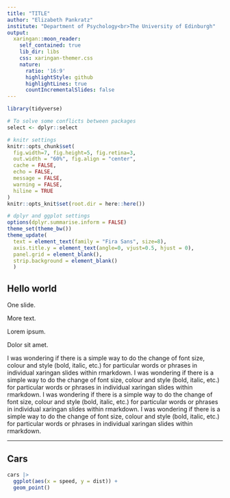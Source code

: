 ```yaml
---
title: "TITLE"
author: "Elizabeth Pankratz"
institute: "Department of Psychology<br>The University of Edinburgh"
output:
  xaringan::moon_reader:
    self_contained: true
    lib_dir: libs
    css: xaringan-themer.css
    nature:
      ratio: '16:9'
      highlightStyle: github
      highlightLines: true
      countIncrementalSlides: false
---
```


```r
library(tidyverse)

# To solve some conflicts between packages
select <- dplyr::select

# knitr settings
knitr::opts_chunk$set(
  fig.width=7, fig.height=5, fig.retina=3,
  out.width = "60%", fig.align = "center",
  cache = FALSE,
  echo = FALSE,
  message = FALSE, 
  warning = FALSE,
  hiline = TRUE
)
knitr::opts_knit$set(root.dir = here::here())

# dplyr and ggplot settings
options(dplyr.summarise.inform = FALSE)
theme_set(theme_bw())
theme_update(
  text = element_text(family = "Fira Sans", size=8),
  axis.title.y = element_text(angle=0, vjust=0.5, hjust = 0),
  panel.grid = element_blank(),
  strip.background = element_blank()
  )
```

## Hello world

One slide.

More text.

Lorem ipsum.

Dolor sit amet.

I was wondering if there is a simple way to do the change of font size, colour and style (bold, italic, etc.) for particular words or phrases in individual xaringan slides within rmarkdown.
I was wondering if there is a simple way to do the change of font size, colour and style (bold, italic, etc.) for particular words or phrases in individual xaringan slides within rmarkdown.
I was wondering if there is a simple way to do the change of font size, colour and style (bold, italic, etc.) for particular words or phrases in individual xaringan slides within rmarkdown.
I was wondering if there is a simple way to do the change of font size, colour and style (bold, italic, etc.) for particular words or phrases in individual xaringan slides within rmarkdown.


---

## Cars

```r
cars |>
  ggplot(aes(x = speed, y = dist)) +
  geom_point()
```

